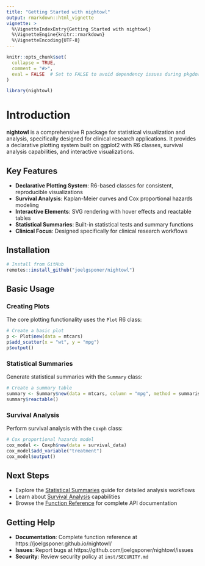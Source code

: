 ```yaml
---
title: "Getting Started with nightowl"
output: rmarkdown::html_vignette
vignette: >
  %\VignetteIndexEntry{Getting Started with nightowl}
  %\VignetteEngine{knitr::rmarkdown}
  %\VignetteEncoding{UTF-8}
---
```


```r
knitr::opts_chunk$set(
  collapse = TRUE,
  comment = "#>",
  eval = FALSE  # Set to FALSE to avoid dependency issues during pkgdown build
)
```

```r
library(nightowl)
```

# Introduction

**nightowl** is a comprehensive R package for statistical visualization and analysis, specifically designed for clinical research applications. It provides a declarative plotting system built on ggplot2 with R6 classes, survival analysis capabilities, and interactive visualizations.

## Key Features

- **Declarative Plotting System**: R6-based classes for consistent, reproducible visualizations
- **Survival Analysis**: Kaplan-Meier curves and Cox proportional hazards modeling  
- **Interactive Elements**: SVG rendering with hover effects and reactable tables
- **Statistical Summaries**: Built-in statistical tests and summary functions
- **Clinical Focus**: Designed specifically for clinical research workflows

## Installation

```r
# Install from GitHub
remotes::install_github("joelgsponer/nightowl")
```

## Basic Usage

### Creating Plots

The core plotting functionality uses the `Plot` R6 class:

```r
# Create a basic plot
p <- Plot$new(data = mtcars)
p$add_scatter(x = "wt", y = "mpg")
p$output()
```

### Statistical Summaries

Generate statistical summaries with the `Summary` class:

```r
# Create a summary table
summary <- Summary$new(data = mtcars, column = "mpg", method = summarise_numeric_pointrange)
summary$reactable()
```

### Survival Analysis

Perform survival analysis with the `Coxph` class:

```r
# Cox proportional hazards model
cox_model <- Coxph$new(data = survival_data)
cox_model$add_variable("treatment")
cox_model$output()
```

## Next Steps

- Explore the [Statistical Summaries](statistical-summaries.html) guide for detailed analysis workflows
- Learn about [Survival Analysis](survival-analysis.html) capabilities
- Browse the [Function Reference](../reference/index.html) for complete API documentation

## Getting Help

- **Documentation**: Complete function reference at https://joelgsponer.github.io/nightowl/
- **Issues**: Report bugs at https://github.com/joelgsponer/nightowl/issues
- **Security**: Review security policy at `inst/SECURITY.md`
